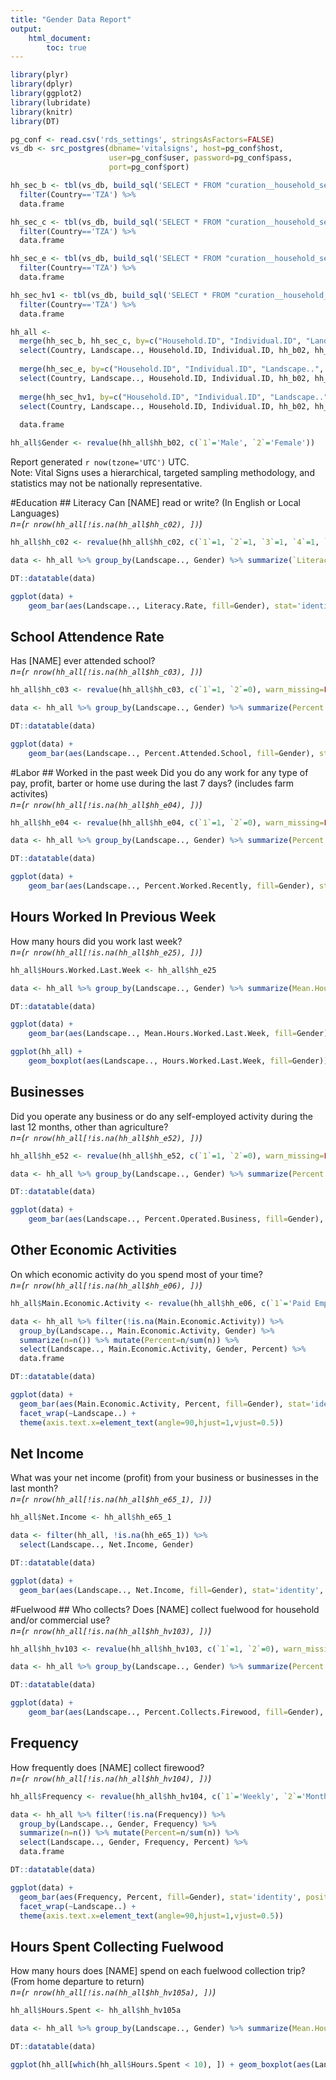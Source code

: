 ```yaml
---
title: "Gender Data Report"
output: 
    html_document:
        toc: true
---
```



``` r
library(plyr)
library(dplyr)
library(ggplot2)
library(lubridate)
library(knitr)
library(DT)

pg_conf <- read.csv('rds_settings', stringsAsFactors=FALSE)
vs_db <- src_postgres(dbname='vitalsigns', host=pg_conf$host,
                      user=pg_conf$user, password=pg_conf$pass,
                      port=pg_conf$port)

hh_sec_b <- tbl(vs_db, build_sql('SELECT * FROM "curation__household_secB"')) %>%
  filter(Country=='TZA') %>%
  data.frame

hh_sec_c <- tbl(vs_db, build_sql('SELECT * FROM "curation__household_secC"')) %>%
  filter(Country=='TZA') %>%
  data.frame

hh_sec_e <- tbl(vs_db, build_sql('SELECT * FROM "curation__household_secE"')) %>%
  filter(Country=='TZA') %>%
  data.frame

hh_sec_hv1 <- tbl(vs_db, build_sql('SELECT * FROM "curation__household_secHV1"')) %>%
  filter(Country=='TZA') %>%
  data.frame

hh_all <- 
  merge(hh_sec_b, hh_sec_c, by=c("Household.ID", "Individual.ID", "Landscape..", "Country")) %>%
  select(Country, Landscape.., Household.ID, Individual.ID, hh_b02, hh_b04, hh_c02, hh_c03, hh_c07) %>%
  
  merge(hh_sec_e, by=c("Household.ID", "Individual.ID", "Landscape..", "Country")) %>%
  select(Country, Landscape.., Household.ID, Individual.ID, hh_b02, hh_b04, hh_c02, hh_c03, hh_c07, hh_e04, hh_e25, hh_e24_1, hh_e24_2, hh_e52, hh_e06, hh_e65_1, hh_e65_2) %>%
  
  merge(hh_sec_hv1, by=c("Household.ID", "Individual.ID", "Landscape..", "Country")) %>%
  select(Country, Landscape.., Household.ID, Individual.ID, hh_b02, hh_b04, hh_c02, hh_c03, hh_c07, hh_e04, hh_e25, hh_e24_1, hh_e24_2, hh_e52, hh_e06, hh_e65_1, hh_e65_2, hh_hv103, hh_hv104, hh_hv105, hh_hv105_unit, hh_hv105a) %>%
  
  data.frame

hh_all$Gender <- revalue(hh_all$hh_b02, c(`1`='Male', `2`='Female'))

```

Report generated `r now(tzone='UTC')` UTC.     
Note: Vital Signs uses a hierarchical, targeted sampling methodology, and statistics may not be nationally representative.

#Education
## Literacy
Can [NAME] read or write? (In English or Local Languages)      
*n=(`r nrow(hh_all[!is.na(hh_all$hh_c02), ])`)*
``` r

hh_all$hh_c02 <- revalue(hh_all$hh_c02, c(`1`=1, `2`=1, `3`=1, `4`=1, `5`=0), warn_missing=FALSE) %>% as.numeric

data <- hh_all %>% group_by(Landscape.., Gender) %>% summarize(`Literacy Rate`=mean(hh_c02, na.rm=T)) %>% data.frame

DT::datatable(data)

ggplot(data) +
    geom_bar(aes(Landscape.., Literacy.Rate, fill=Gender), stat='identity', position='dodge')
```


## School Attendence Rate
Has [NAME] ever attended school?       
*n=(`r nrow(hh_all[!is.na(hh_all$hh_c03), ])`)*
``` r

hh_all$hh_c03 <- revalue(hh_all$hh_c03, c(`1`=1, `2`=0), warn_missing=FALSE) %>% as.numeric

data <- hh_all %>% group_by(Landscape.., Gender) %>% summarize(Percent.Attended.School=mean(hh_c03, na.rm=T)) %>% data.frame

DT::datatable(data)

ggplot(data) +
    geom_bar(aes(Landscape.., Percent.Attended.School, fill=Gender), stat='identity', position='dodge')
```

<!---It's impossible to recode all of the different education vars!
Maybe we should look at how they map together
## Higest Grade Completed
``` r
#hh_all$hh_c07 <- hh_all$hh_c07 %>% as.numeric
#hh_all$Highest.Grade.Completed <- hh_all$hh_c07 %>% as.numeric

#data <- hh_all %>% group_by(Landscape.., Gender) %>% summarize(Highest.Grade.Completed=mean(hh_c07, na.rm=T)) %>% data.frame

#kable(data)

#hh_sel <- hh_all[

#ggplot(hh_all) +
    #geom_density(aes(Highest.Grade.Completed, fill=Gender), alpha=0.8) + facet_wrap(~Landscape..)
```
--->


#Labor
## Worked in the past week
Did you do any work for any type of pay, profit, barter or home use during the last 7 days? (includes farm activites)    
*n=(`r nrow(hh_all[!is.na(hh_all$hh_e04), ])`)*
``` r

hh_all$hh_e04 <- revalue(hh_all$hh_e04, c(`1`=1, `2`=0), warn_missing=FALSE) %>% as.numeric

data <- hh_all %>% group_by(Landscape.., Gender) %>% summarize(Percent.Worked.Recently=mean(hh_e04, na.rm=T)) %>% data.frame

DT::datatable(data)

ggplot(data) +
    geom_bar(aes(Landscape.., Percent.Worked.Recently, fill=Gender), stat='identity', position='dodge')
```


## Hours Worked In Previous Week
How many hours did you work last week?  
*n=(`r nrow(hh_all[!is.na(hh_all$hh_e25), ])`)*
``` r
hh_all$Hours.Worked.Last.Week <- hh_all$hh_e25

data <- hh_all %>% group_by(Landscape.., Gender) %>% summarize(Mean.Hours.Worked.Last.Week=mean(hh_e25, na.rm=T)) %>% data.frame

DT::datatable(data)

ggplot(data) +
    geom_bar(aes(Landscape.., Mean.Hours.Worked.Last.Week, fill=Gender), stat='identity', position='dodge')

ggplot(hh_all) +
    geom_boxplot(aes(Landscape.., Hours.Worked.Last.Week, fill=Gender))
```


## Businesses
Did you operate any business or do any self-employed activity during the last 12 months, other than agriculture?  
*n=(`r nrow(hh_all[!is.na(hh_all$hh_e52), ])`)*
``` r

hh_all$hh_e52 <- revalue(hh_all$hh_e52, c(`1`=1, `2`=0), warn_missing=FALSE) %>% as.numeric

data <- hh_all %>% group_by(Landscape.., Gender) %>% summarize(Percent.Operated.Business=mean(hh_e52, na.rm=T)) %>% data.frame

DT::datatable(data)

ggplot(data) +
    geom_bar(aes(Landscape.., Percent.Operated.Business, fill=Gender), stat='identity', position='dodge')
```


## Other Economic Activities
On which economic activity do you spend most of your time?  
*n=(`r nrow(hh_all[!is.na(hh_all$hh_e06), ])`)*
``` r

hh_all$Main.Economic.Activity <- revalue(hh_all$hh_e06, c(`1`='Paid Employee', `2`='Self Employed (With Employees)', `3`='Self Employed (Without Employees)', `4`='Unpaid Family Helper (Agriculture)', `5`='Unpaid Family Helper (Non-Agriculture)', `6`='On Your Own Farm'), warn_missing=FALSE) %>% as.character

data <- hh_all %>% filter(!is.na(Main.Economic.Activity)) %>%
  group_by(Landscape.., Main.Economic.Activity, Gender) %>% 
  summarize(n=n()) %>% mutate(Percent=n/sum(n)) %>% 
  select(Landscape.., Main.Economic.Activity, Gender, Percent) %>% 
  data.frame

DT::datatable(data)

ggplot(data) +
  geom_bar(aes(Main.Economic.Activity, Percent, fill=Gender), stat='identity', position='dodge') +
  facet_wrap(~Landscape..) + 
  theme(axis.text.x=element_text(angle=90,hjust=1,vjust=0.5))
```


## Net Income
What was your net income (profit) from your business or businesses in the last month?  
*n=(`r nrow(hh_all[!is.na(hh_all$hh_e65_1), ])`)*
``` r
hh_all$Net.Income <- hh_all$hh_e65_1

data <- filter(hh_all, !is.na(hh_e65_1)) %>%
  select(Landscape.., Net.Income, Gender)

DT::datatable(data)

ggplot(data) +
  geom_bar(aes(Landscape.., Net.Income, fill=Gender), stat='identity', position='dodge')

```


#Fuelwood
## Who collects?
Does [NAME] collect fuelwood for household and/or commercial use?  
*n=(`r nrow(hh_all[!is.na(hh_all$hh_hv103), ])`)*
``` r

hh_all$hh_hv103 <- revalue(hh_all$hh_hv103, c(`1`=1, `2`=0), warn_missing=FALSE) %>% as.numeric

data <- hh_all %>% group_by(Landscape.., Gender) %>% summarize(Percent.Collects.Firewood=mean(hh_hv103, na.rm=T)) %>% data.frame

DT::datatable(data)

ggplot(data) +
    geom_bar(aes(Landscape.., Percent.Collects.Firewood, fill=Gender), stat='identity', position='dodge')
```


## Frequency
How frequently does [NAME] collect firewood?  
*n=(`r nrow(hh_all[!is.na(hh_all$hh_hv104), ])`)*
``` r
hh_all$Frequency <- revalue(hh_all$hh_hv104, c(`1`='Weekly', `2`='Monthly', `3`='Seasonally', `4`='Annually'), warn_missing=FALSE) %>% as.character

data <- hh_all %>% filter(!is.na(Frequency)) %>%
  group_by(Landscape.., Gender, Frequency) %>% 
  summarize(n=n()) %>% mutate(Percent=n/sum(n)) %>% 
  select(Landscape.., Gender, Frequency, Percent) %>% 
  data.frame

DT::datatable(data)

ggplot(data) +
  geom_bar(aes(Frequency, Percent, fill=Gender), stat='identity', position='dodge') +
  facet_wrap(~Landscape..) + 
  theme(axis.text.x=element_text(angle=90,hjust=1,vjust=0.5))
```


## Hours Spent Collecting Fuelwood
How many hours does [NAME] spend on each fuelwood collection trip? (From home departure to return)  
*n=(`r nrow(hh_all[!is.na(hh_all$hh_hv105a), ])`)*
``` r
hh_all$Hours.Spent <- hh_all$hh_hv105a

data <- hh_all %>% group_by(Landscape.., Gender) %>% summarize(Mean.Hours.Spent=mean(Hours.Spent, na.rm=T)) %>% data.frame

DT::datatable(data)

ggplot(hh_all[which(hh_all$Hours.Spent < 10), ]) + geom_boxplot(aes(Landscape.., Hours.Spent, fill=Gender))
```
